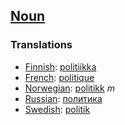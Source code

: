 ==[[Noun]]==

===Translations===
*[[Finnish]]: [[politiikka]]
*[[French]]: [[politique]]
*[[Norwegian]]: [[politikk]] ''m''
*[[Russian]]: [[политика]]
*[[Swedish]]: [[politik]]